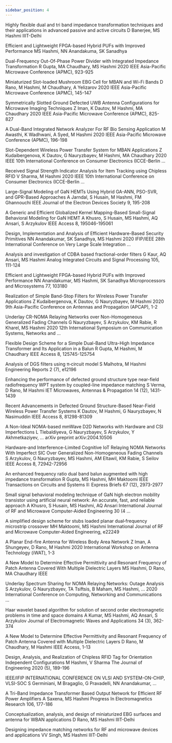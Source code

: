 ```yaml
---
sidebar_position: 4
---
```


Highly flexible dual and tri band impedance transformation techniques and their applications in advanced passive and active circuits
D Banerjee, MS Hashmi
IIIT-Delhi

Efficient and Lightweight FPGA-based Hybrid PUFs with Improved Performance
MS Hashmi, NN Anandakuma, SK Sanadhya

Dual-Frequency Out-Of-Phase Power Divider with Integrated Impedance Transformation
R Gupta, MA Chaudhary, MS Hashmi
2020 IEEE Asia-Pacific Microwave Conference (APMC), 923-925

Miniaturized Slot-loaded Mushroom EBG Cell for MBAN and Wi-Fi Bands
D Rano, M Hashmi, M Chaudhary, A Yelizarov
2020 IEEE Asia-Pacific Microwave Conference (APMC), 145-147

Symmetrically Slotted Ground Defected UWB Antenna Configurations for Microwave Imaging Techniques
Z Iman, K Dautov, M Hashmi, MA Chaudhary
2020 IEEE Asia-Pacific Microwave Conference (APMC), 825-827

A Dual-Band Integrated Network Analyzer For RF Bio Sensing Application
M Awasthi, K Wadhwani, A Syed, M Hashmi
2020 IEEE Asia-Pacific Microwave Conference (APMC), 196-198

Slot-Dependent Wireless Power Transfer System for MBAN Applications
Z Kudaibergenova, K Dautov, G Nauryzbayev, M Hashmi, MA Chaudhary
2020 IEEE 10th International Conference on Consumer Electronics (ICCE-Berlin …

Received Signal Strength Indicator Analysis for Item Tracking using Chipless RFID
V Sharma, M Hashmi
2020 IEEE 10th International Conference on Consumer Electronics (ICCE-Berlin …

Large-Signal Modeling of GaN HEMTs Using Hybrid GA-ANN, PSO-SVR, and GPR-Based Approaches
A Jarndal, S Husain, M Hashmi, FM Ghannouchi
IEEE Journal of the Electron Devices Society 9, 195-208

A Generic and Efficient Globalized Kernel Mapping-Based Small-Signal Behavioral Modeling for GaN HEMT
A Khusro, S Husain, MS Hashmi, AQ Ansari, S Arzykulov
IEEE Access 8, 195046-195061

Design, Implementation and Analysis of Efficient Hardware-Based Security Primitives
NN Anandakumar, SK Sanadhya, MS Hashmi
2020 IFIP/IEEE 28th International Conference on Very Large Scale Integration …

Analysis and investigation of CDBA based fractional-order filters
G Kaur, AQ Ansari, MS Hashmi
Analog Integrated Circuits and Signal Processing 105, 111-124

Efficient and Lightweight FPGA-based Hybrid PUFs with Improved Performance
NN Anandakumar, MS Hashmi, SK Sanadhya
Microprocessors and Microsystems 77, 103180

Realization of Simple Band-Stop Filters for Wireless Power Transfer Applications
Z Kudaibergenova, K Dautov, G Nauryzbayev, M Hashmi
2020 9th Asia-Pacific Conference on Antennas and Propagation (APCAP), 1-2

Underlay CR-NOMA Relaying Networks over Non-Homogeneous Generalized Fading Channels
G Nauryzbayev, S Arzykulov, KM Rabie, R Kharel, MS Hashmi
2020 12th International Symposium on Communication Systems, Networks and …

Flexible Design Scheme for a Simple Dual-Band Ultra-High Impedance Transformer and Its Application in a Balun
R Gupta, M Hashmi, M Chaudhary
IEEE Access 8, 125745-125754

Analysis of DGS filters using π‐circuit model
S Malhotra, M Hashmi
Engineering Reports 2 (7), e12196

Enhancing the performance of defected ground structure type near-field radiofrequency WPT system by coupled-line impedance matching
S Verma, D Rano, M Hashmi
IET Microwaves, Antennas & Propagation 14 (12), 1431-1439

Recent Advancements in Defected Ground Structure-Based Near-Field Wireless Power Transfer Systems
K Dautov, M Hashmi, G Nauryzbayev, N Nasimuddin
IEEE Access 8, 81298-81309

A Non-Ideal NOMA-based mmWave D2D Networks with Hardware and CSI Imperfections
L Tlebaldiyeva, G Nauryzbayev, S Arzykulov, Y Akhmetkaziyev, ...
arXiv preprint arXiv:2004.10506

Hardware-and Interference-Limited Cognitive IoT Relaying NOMA Networks With Imperfect SIC Over Generalized Non-Homogeneous Fading Channels
S Arzykulov, G Nauryzbayev, MS Hashmi, AM Eltawil, KM Rabie, S Seilov
IEEE Access 8, 72942-72956

An enhanced frequency ratio dual band balun augmented with high impedance transformation
R Gupta, MS Hashmi, MH Maktoomi
IEEE Transactions on Circuits and Systems II: Express Briefs 67 (12), 2973-2977

Small signal behavioral modeling technique of GaN high electron mobility transistor using artificial neural network: An accurate, fast, and reliable approach
A Khusro, S Husain, MS Hashmi, AQ Ansari
International Journal of RF and Microwave Computer‐Aided Engineering 30 (4 …

A simplified design scheme for stubs loaded planar dual‐frequency microstrip crossover
MH Maktoomi, MS Hashmi
International Journal of RF and Microwave Computer‐Aided Engineering, e22249

A Planar End-fire Antenna for Wireless Body Area Network
Z Iman, A Shungeyev, D Rano, M Hashmi
2020 International Workshop on Antenna Technology (iWAT), 1-3

A New Model to Determine Effective Permittivity and Resonant Frequency of Patch Antenna Covered With Multiple Dielectric Layers
MS Hashmi, D Rano, MA Chaudhary IEEE

Underlay Spectrum Sharing for NOMA Relaying Networks: Outage Analysis
S Arzykulov, G Nauryzbayev, TA Tsiftsis, B Maham, MS Hashmi, ...
2020 International Conference on Computing, Networking and Communications …

Haar wavelet based algorithm for solution of second order electromagnetic problems in time and space domains
A Kumar, MS Hashmi, AQ Ansari, S Arzykulov
Journal of Electromagnetic Waves and Applications 34 (3), 362-374

A New Model to Determine Effective Permittivity and Resonant Frequency of Patch Antenna Covered with Multiple Dielectric Layers
D Rano, M Chaudhary, M Hashmi
IEEE Access, 1-13

Design, Analysis, and Realization of Chipless RFID Tag for Orientation Independent Configurations
M Hashmi, V Sharma
The Journal of Engineering 2020 (5), 189-196

IEEE/IFIP INTERNATIONAL CONFERENCE ON VLSI AND SYSTEM-ON-CHIP, VLSI-SOC
S Germiniani, M Bragaglio, G Pravadelli, NN Anandakumar, ...

A Tri-Band Impedance Transformer Based Output Network for Efficient RF Power Amplifiers
A Saxena, MS Hashmi
Progress In Electromagnetics Research 106, 177-186

Conceptualization, analysis, and design of miniaturized EBG surfaces and antenna for WBAN applications
D Rano, MS Hashmi
IIIT-Delhi

Designing impedance matching networks for RF and microwave devices and applications
VV Singh, MS Hashmi
IIIT-Delhi	